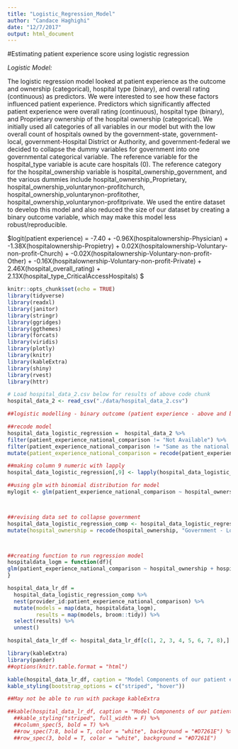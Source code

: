 ```yaml
---
title: "Logistic_Regression_Model"
author: "Candace Haghighi"
date: "12/7/2017"
output: html_document
---
```


#Estimating patient experience score using logistic regression 

*Logistic Model:*

The logistic regression model looked at patient experience as the outcome and ownership (categorical), hospital type (binary), and overall rating (continuous) as predictors. We were interested to see how these factors influenced patient experience. Predictors which significantly affected patient experience were overall rating (continuous), hospital type (binary), and Proprietary ownership of the hospital ownership (categorical). We initially used all categories of all variables in our model but with the low overall count of hospitals owned by the government-state, government-local, government-Hospital District or Authority, and government-federal we decided to collapse the dummy variables for government into one governmental categorical variable. The reference variable for the hospital_type variable is acute care hospitals (0). The reference category for the hospital_ownership variable is hospital_ownership_government, and the various dummies include hospital_ownership_Proprietary, hospital_ownership_voluntarynon-profitchurch, hospital_ownership_voluntarynon-profitother, hospital_ownership_voluntarynon-profitprivate. We used the entire dataset to develop this model and also reduced the size of our dataset by creating a binary outcome variable, which may make this model less robust/reproducible.

$logit(patient experience) = -7.40 + -0.96X(hospitalownership-Physician) + -1.38X(hospitalownership-Propietry) + 0.02X(hospitalownership-Voluntary-non-profit-Church) + -0.02X(hospitalownership-Voluntary-non-profit-Other) + -0.16X(hospitalownership-Voluntary-non-profit-Private) + 2.46X(hospital_overall_rating) + 2.13X(hospital_type_CriticalAccessHospitals) $

```r
knitr::opts_chunk$set(echo = TRUE)
library(tidyverse)
library(readxl)
library(janitor)
library(stringr)
library(ggridges)
library(ggthemes)
library(forcats)
library(viridis)
library(plotly)
library(knitr)
library(kableExtra)
library(shiny)
library(rvest)
library(httr)
```

```r
# Load hospital_data_2.csv below for results of above code chunk
hospital_data_2 <- read_csv("./data/hospital_data_2.csv")
```

```r
##logistic modelling - binary outcome (patient experience - above and below national average)

##recode model 
hospital_data_logistic_regression =  hospital_data_2 %>%
filter(patient_experience_national_comparison != "Not Available") %>%
filter(patient_experience_national_comparison != "Same as the national average") %>%
mutate(patient_experience_national_comparison = recode(patient_experience_national_comparison, "Above the national average" = "1", "Below the national average" = "0"))

##making column 9 numeric with lapply
hospital_data_logistic_regression[,9] <- lapply(hospital_data_logistic_regression[,9], as.numeric)

##using glm with binomial distribution for model 
mylogit <- glm(patient_experience_national_comparison ~ hospital_ownership + hospital_overall_rating + hospital_type, data = hospital_data_logistic_regression, family = "binomial"(link = "logit"))



##revising data set to collapse government
hospital_data_logistic_regression_comp <- hospital_data_logistic_regression %>%
mutate(hospital_ownership = recode(hospital_ownership, "Government - Local" = "Government", "Government - State" = "Government", "Government - Hospital District or Authority" = "Government", "Government - Federal" = "Government")) 



##creating function to run regression model
hospitaldata_logm = function(df){
glm(patient_experience_national_comparison ~ hospital_ownership + hospital_overall_rating + hospital_type, data = hospital_data_logistic_regression_comp, family = "binomial"(link = "logit"))
}

hospital_data_lr_df = 
  hospital_data_logistic_regression_comp %>% 
  nest(provider_id:patient_experience_national_comparison) %>%
  mutate(models = map(data, hospitaldata_logm),
         results = map(models, broom::tidy)) %>%
  select(results) %>% 
  unnest() 

hospital_data_lr_df <- hospital_data_lr_df[c(1, 2, 3, 4, 5, 6, 7, 8),]   
```

```r
library(kableExtra)
library(pander)
##options(knitr.table.format = "html") 

kable(hospital_data_lr_df, caption = "Model Components of our patient experience model") %>%
kable_styling(bootstrap_options = c("striped", "hover"))

##May not be able to run with package kableExtra

##kable(hospital_data_lr_df, caption = "Model Components of our patient experience model") %>%
  ##kable_styling("striped", full_width = F) %>%
  ##column_spec(5, bold = T) %>%
  ##row_spec(7:8, bold = T, color = "white", background = "#D7261E") %>%
  ##row_spec(3, bold = T, color = "white", background = "#D7261E") 
```




